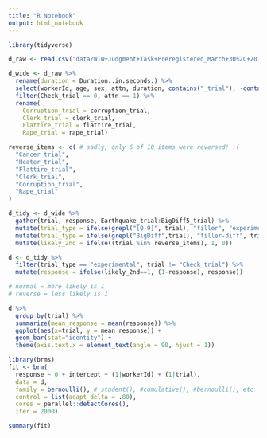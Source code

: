```yaml
---
title: "R Notebook"
output: html_notebook
---
```


```r

library(tidyverse)

d_raw <- read.csv("data/WIW+Judgment+Task+Preregistered_March+30%2C+2018_11.17.csv")

d_wide <- d_raw %>%
  rename(duration = Duration..in.seconds.) %>%
  select(workerId, age, sex, attn, duration, contains("_trial"), -contains("_trial_")) %>%
  filter(Check_trial == 0, attn == 1) %>%
  rename(
    Corruption_trial = corruption_trial,
    Clerk_trial = clerk_trial,
    Flattire_trial = flattire_trial,
    Rape_trial = rape_trial)

reverse_items <- c( # sadly, only 6 of 10 items were reversed! :(
  "Cancer_trial",
  "Heater_trial",
  "Flattire_trial",
  "Clerk_trial",
  "Corruption_trial",
  "Rape_trial"
)

d_tidy <- d_wide %>%
  gather(trial, response, Earthquake_trial:BigDiff5_trial) %>%
  mutate(trial_type = ifelse(grepl("[0-9]", trial), "filler", "experimental")) %>%
  mutate(trial_type = ifelse(grepl("BigDiff",trial), "filler-diff", trial_type)) %>%
  mutate(likely_2nd = ifelse((trial %in% reverse_items), 1, 0))

d <- d_tidy %>%
  filter(trial_type == "experimental", trial != "Check_trial") %>%
  mutate(response = ifelse(likely_2nd==1, (1-response), response))
```

```r
# normal = more likely is 1
# reverse = less likely is 1

d %>%
  group_by(trial) %>%
  summarize(mean_response = mean(response)) %>%
  ggplot(aes(x=trial, y = mean_response)) +
  geom_bar(stat="identity") + 
  theme(axis.text.x = element_text(angle = 90, hjust = 1))
```

```r
library(brms)
fit <- brm(
  response ~ 0 + intercept + (1|workerId) + (1|trial),
  data = d,
  family = bernoulli(), # student(), #cumulative(), #bernoulli(), etc
  control = list(adapt_delta = .80),
  cores = parallel::detectCores(),
  iter = 2000)
```

```r
summary(fit)
```


